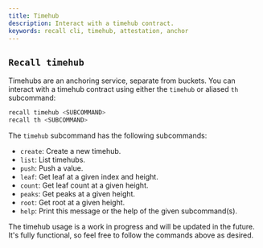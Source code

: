 ```yaml
---
title: Timehub
description: Interact with a timehub contract.
keywords: recall cli, timehub, attestation, anchor
---
```


## `Recall timehub`

Timehubs are an anchoring service, separate from buckets. You can interact with a timehub contract
using either the `timehub` or aliased `th` subcommand:

```sh
recall timehub <SUBCOMMAND>
recall th <SUBCOMMAND>
```

The `timehub` subcommand has the following subcommands:

- `create`: Create a new timehub.
- `list`: List timehubs.
- `push`: Push a value.
- `leaf`: Get leaf at a given index and height.
- `count`: Get leaf count at a given height.
- `peaks`: Get peaks at a given height.
- `root`: Get root at a given height.
- `help`: Print this message or the help of the given subcommand(s).

<Callout type="info">

The timehub usage is a work in progress and will be updated in the future. It's fully functional, so
feel free to follow the commands above as desired.

</Callout>
